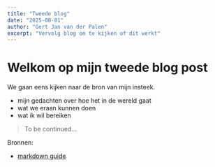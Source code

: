 ```yaml
---
title: "Tweede blog"
date: "2025-08-01"
author: "Gert Jan van der Palen"
excerpt: "Vervolg blog om te kijken of dit werkt"
---
```


# Welkom op mijn tweede blog post

We gaan eens kijken naar de bron van mijn insteek.

- mijn gedachten over hoe het in de wereld gaat
- wat we eraan kunnen doen
- wat ik wil bereiken

> To be continued...

Bronnen:

- [markdown guide](https://www.markdownguide.org/)